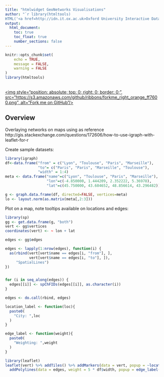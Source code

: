 ```yaml
---
title: "htmlwidget GeoNetworks Visualisations"
author: "`r library(htmltools)
HTML('<a href=http://idn.it.ox.ac.uk>Oxford University Interactive Data Network</a>')`"
output: 
  html_document:
    toc: true
    toc_float: true
    number_sections: false
---
```

```r
knitr::opts_chunk$set(
	echo = TRUE,
	message = FALSE,
	warning = FALSE
)
library(htmltools)
```

<a href="https://github.com/ox-it/LiveData_htmlwidgets/tree/gh-pages/geovis/GeoNetworks" target="blank">  
<img style="position: absolute; top: 0; right: 0; border: 0;",
             src="https://s3.amazonaws.com/github/ribbons/forkme_right_orange_ff7600.png",
             alt="Fork me on GitHub"/>
</a>

## Overview

Overlaying networks on maps using as reference http://gis.stackexchange.com/questions/172606/how-to-use-igraph-with-leaflet-for-r

Create sample datasets:

```r
library(igraph)
df<-data.frame("from" = c("Lyon", "Toulouse", "Paris", "Marseille"), 
               "to"= c("Paris", "Paris", "Marseille", "Toulouse"),
               "width" = 1:4)
meta <- data.frame("name"=c("Lyon", "Toulouse", "Paris", "Marseille"), 
                   "lon"=c(-4.850000, 1.444209, 2.352222, 5.36978),  
                   "lat"=c(45.750000, 43.604652, 48.856614, 43.296482))

g <- graph.data.frame(df, directed=FALSE, vertices=meta)
lo <- layout.norm(as.matrix(meta[,2:3]))
```

Plot on a map, note tooltips available on locations and edges:

```r
library(sp)
gg <- get.data.frame(g, "both")
vert <- gg$vertices
coordinates(vert) <- ~ lon + lat

edges <- gg$edges

edges <- lapply(1:nrow(edges), function(i) {
  as(rbind(vert[vert$name == edges[i, "from"], ],
           vert[vert$name == edges[i, "to"], ]),
     "SpatialLines")
})


for (i in seq_along(edges)) {
  edges[[i]] <- spChFIDs(edges[[i]], as.character(i))
}

edges <- do.call(rbind, edges)

location_label <- function(loc){
  paste0(
    "City: ",loc
  )
}

edge_label <- function(weight){
  paste0(
    "Weighting: ",weight
  )
}

library(leaflet)
leaflet(vert) %>% addTiles() %>% addMarkers(data = vert, popup = ~location_label(name)) %>%
  addPolylines(data = edges, weight = 5 * df$width, popup = edge_label(df$width))
```

